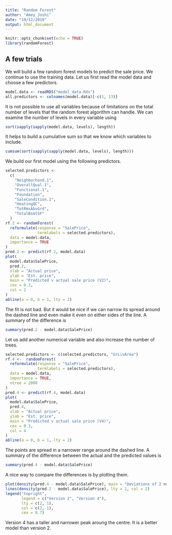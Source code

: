 ```yaml
---
title: "Random Forest"
author: "Amey Joshi"
date: "19/12/2019"
output: html_document
---
```


```r
knitr::opts_chunk$set(echo = TRUE)
library(randomForest)
```

## A few trials
We will build a few random forest models to predict the sale price. We continue
to use the training data. Let us first read the model data and choose a few
predictors.
```r
model.data <- readRDS("model_data.Rds")
all.predictors <- colnames(model.data)[-c(1, 13)]
```

It is not possible to use all variables because of limitations on the total
number of levels that the random forest algorithm can handle. We can examine 
the number of levels in every variable using
```r
sort(sapply(sapply(model.data, levels), length))
```

It helps to build a cumulative sum so that we know which variables to include.
```r
cumsum(sort(sapply(sapply(model.data, levels), length)))
```

We build our first model using the following predictors.
```r
selected.predictors <-
  c(
    "Neighborhood.1",
    "OverallQual.1",
    "Functional.1",
    "Foundation",
    "SaleCondition.1",
    "HeatingQC",
    "TotRmsAbvGrd",
    "TotalBsmtSF"
  )
rf.2 <- randomForest(
  reformulate(response = "SalePrice",
              termlabels = selected.predictors),
  data = model.data,
  importance = TRUE
)
pred.2 <- predict(rf.2, model.data)
plot(
  model.data$SalePrice,
  pred.2,
  xlab = "Actual price",
  ylab = "Est. price",
  main = "Predicted v actual sale price (V2)",
  cex = 0.3,
  col = 2
)
abline(a = 0, b = 1, lty = 2)
```

The fit is not bad. But it would be nice if we can narrow its spread around the 
dashed line and even make it even on either sides of the line. A summary of the 
difference is
```r
summary(pred.2 - model.data$SalePrice)
```

Let us add another numerical variable and also increase the number of trees.
```r
selected.predictors <- c(selected.predictors, "GrLivArea")
rf.4 <-  randomForest(
  reformulate(response = "SalePrice",
              termlabels = selected.predictors),
  data = model.data,
  importance = TRUE,
  ntree = 2000
)
pred.4 <- predict(rf.4, model.data)
plot(
  model.data$SalePrice,
  pred.4,
  xlab = "Actual price",
  ylab = "Est. price",
  main = "Predicted v actual sale price (V4)",
  cex = 0.3,
  col = 4
)
abline(a = 0, b = 1, lty = 2)
```

The points are spread in a narrower range around the dashed line. A summary of 
the difference between the actual and the predicted values is
```r
summary(pred.4 - model.data$SalePrice)
```

A nice way to compare the differences is by plotting them.
```r
plot(density(pred.4 - model.data$SalePrice), main = "Deviations of 2 models")
lines(density(pred.2 - model.data$SalePrice), lty = 2, col = 2)
legend("topright",
       legend = c("Version 2", "Version 4"),
       lty = c(2, 1),
       col = c(2, 1),
       cex = 0.7)
```

Version 4 has a taller and narrower peak aroung the centre. It is a better model
than version 2.

